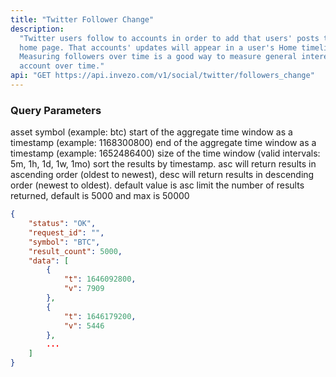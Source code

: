 ```yaml
---
title: "Twitter Follower Change"
description:
  "Twitter users follow to accounts in order to add that users' posts to their
  home page. That accounts' updates will appear in a user's Home timeline.
  Measuring followers over time is a good way to measure general interest for an
  account over time."
api: "GET https://api.invezo.com/v1/social/twitter/followers_change"
---
```


### Query Parameters

<ParamField query="symbol" type="string" required>
  asset symbol (example: btc)
</ParamField>

<ParamField query="min" type="int" required>
  start of the aggregate time window as a timestamp (example: 1168300800)
</ParamField>

<ParamField query="max" type="int" required>
  end of the aggregate time window as a timestamp (example: 1652486400)
</ParamField>

<ParamField query="interval" type="string" required>
  size of the time window (valid intervals: 5m, 1h, 1d, 1w, 1mo)
</ParamField>

<ParamField query="sort" type="string">
  sort the results by timestamp. asc will return results in ascending order
  (oldest to newest), desc will return results in descending order (newest to
  oldest). default value is asc
</ParamField>

<ParamField query="limit" type="int">
  limit the number of results returned, default is 5000 and max is 50000
</ParamField>

<ResponseExample>

```json Response
{
    "status": "OK",
    "request_id": "",
    "symbol": "BTC",
    "result_count": 5000,
    "data": [
        {
            "t": 1646092800,
            "v": 7909
        },
        {
            "t": 1646179200,
            "v": 5446
        },
        ...
    ]
}
```

</ResponseExample>